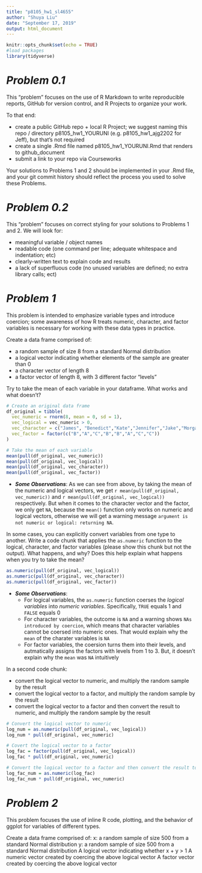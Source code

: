 ```yaml
---
title: "p8105_hw1_sl4655"
author: "Shuya Liu"
date: "September 17, 2019"
output: html_document
---
```


```r
knitr::opts_chunk$set(echo = TRUE)
#load packages
library(tidyverse)
```

# _Problem 0.1_
This “problem” focuses on the use of R Markdown to write reproducible reports, GitHub for version control, and R Projects to organize your work.

To that end:

* create a public GitHub repo + local R Project; we suggest naming this repo / directory p8105_hw1_YOURUNI (e.g. p8105_hw1_ajg2202 for Jeff), but that’s not required
* create a single .Rmd file named p8105_hw1_YOURUNI.Rmd that renders to github_document
* submit a link to your repo via Courseworks

Your solutions to Problems 1 and 2 should be implemented in your .Rmd file, and your git commit history should reflect the process you used to solve these Problems.

# _Problem 0.2_
This “problem” focuses on correct styling for your solutions to Problems 1 and 2. We will look for:

* meaningful variable / object names
* readable code (one command per line; adequate whitespace and indentation; etc)
* clearly-written text to explain code and results
* a lack of superfluous code (no unused variables are defined; no extra library calls; ect)

# _Problem 1_
This problem is intended to emphasize variable types and introduce coercion; some awareness of how R treats numeric, character, and factor variables is necessary for working with these data types in practice.

Create a data frame comprised of:

* a random sample of size 8 from a standard Normal distribution
* a logical vector indicating whether elements of the sample are greater than 0
* a character vector of length 8
* a factor vector of length 8, with 3 different factor “levels”

Try to take the mean of each variable in your dataframe. What works and what doesn’t?

```r
# Create an original data frame
df_original = tibble(
  vec_numeric = rnorm(8, mean = 0, sd = 1),
  vec_logical = vec_numeric > 0,
  vec_character = c("James", "Benedict","Kate","Jennifer","Jake","Morgan","Martin","Natalie"),
  vec_factor = factor(c("B","A","C","B","B","A","C","C"))
)

# Take the mean of each variable
mean(pull(df_original, vec_numeric))
mean(pull(df_original, vec_logical))
mean(pull(df_original, vec_character))
mean(pull(df_original, vec_factor))
```
* **_Some Observations_**: As we can see from above, by taking the mean of the numeric and logical vectors, we get `r mean(pull(df_original, vec_numeric))` and `r mean(pull(df_original, vec_logical))` respectively. But when it comes to the character vector and the factor, we only get `NA`, because the `mean()` function only works on numeric and logical vectors, otherwise we will get a warning message `argument is not numeric or logical: returning NA`.


In some cases, you can explicitly convert variables from one type to another. Write a code chunk that applies the `as.numeric` function to the logical, character, and factor variables (please show this chunk but not the output). What happens, and why? Does this help explain what happens when you try to take the mean?
```r
as.numeric(pull(df_original, vec_logical))
as.numeric(pull(df_original, vec_character))
as.numeric(pull(df_original, vec_factor))
```
* **_Some Observations_**: 
    * For logical variables, the `as.numeric` function coerses the _logical variables_ into _numeric variables_. Specifically, `TRUE` equals 1 and `FALSE` equals 0
    * For character variables, the outcome is `NA` and a warning shows `NAs introduced by coercion`, which means that character variables cannot be coersed into numeric ones. That would explain why the `mean` of the charater variables is `NA`
    * For factor variables, the coersion turns them into their levels, and autmatically assigns the factors with levels from 1 to 3. But, it doesn't explain why the `mean` was `NA` intuitively


In a second code chunk:

* convert the logical vector to numeric, and multiply the random sample by the result
* convert the logical vector to a factor, and multiply the random sample by the result
* convert the logical vector to a factor and then convert the result to numeric, and multiply the random sample by the result

```r
# Convert the logical vector to numeric
log_num = as.numeric(pull(df_original, vec_logical))
log_num * pull(df_original, vec_numeric)

# Covert the logical vector to a factor
log_fac = factor(pull(df_original, vec_logical))
log_fac * pull(df_original, vec_numeric)

# Convert the logical vector to a factor and then convert the result to numeric
log_fac_num = as.numeric(log_fac)
log_fac_num * pull(df_original, vec_numeric)
```


# _Problem 2_
This problem focuses the use of inline R code, plotting, and the behavior of ggplot for variables of different types.

Create a data frame comprised of:
x: a random sample of size 500 from a standard Normal distribution
y: a random sample of size 500 from a standard Normal distribution
A logical vector indicating whether x + y > 1
A numeric vector created by coercing the above logical vector
A factor vector created by coercing the above logical vector